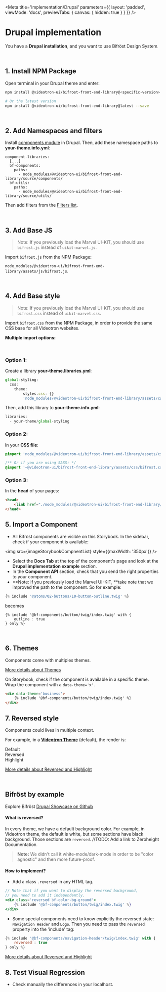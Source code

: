 
<Meta
    title='Implementation/Drupal'
    parameters={{
        layout: 'padded',
        viewMode: 'docs',
        previewTabs: { canvas: { hidden: true } }
    }}
/>

# Drupal implementation
You have a **Drupal installation**, and you want to use Bifröst Design System.

<br/>

## 1. Install NPM Package
Open terminal in your Drupal theme and enter:

```bash
npm install @videotron-ui/bifrost-front-end-library@<specific-version> --save

# Or the latest version
npm install @videotron-ui/bifrost-front-end-library@latest --save
```
<br />

## 2. Add Namespaces and filters
Install [components module](https://www.drupal.org/project/components) in Drupal.
Then, add these namespace paths to **your-theme.info.yml**:
```
component-libraries:
  [...]
  bf-components:
    paths:
      - node_modules/@videotron-ui/bifrost-front-end-library/source/components/
  bf-utils:
    paths:
      - node_modules/@videotron-ui/bifrost-front-end-library/source/utils/
```

Then add filters from the [Filters list](?path=/docs/implementation-drupal-filters--page).

<br />

## 3. Add Base JS

> Note: If you previously load the Marvel UI-KIT, you should use `bifrost.js` instead of `uikit-marvel.js`.

Import `bifrost.js` from the NPM Package:

`node_modules/@videotron-ui/bifrost-front-end-library/assets/js/bifrost.js`.

<br />

## 4. Add Base style

> Note: If you previously load the Marvel UI-KIT, you should use `bifrost.css` instead of `uikit-marvel.css`.

Import `bifrost.css` from the NPM Package, in order to provide the same CSS base for all Videotron websites.

**Multiple import options:**

<br/>

### Option 1:
Create a library **your-theme.libraries.yml**:
```js
global-styling:
  css:
    theme:
        styles.css: {}
        'node_modules/@videotron-ui/bifrost-front-end-library/assets/css/bifrost.css': {}
```

Then, add this library to **your-theme.info.yml**:
```js
libraries:
  - your-theme/global-styling
```

### Option 2:
In your **CSS file**:
```css
@import 'node_modules/@videotron-ui/bifrost-front-end-library/assets/css/bifrost.css';

/** Or if you are using SASS: */
@import '~@videotron-ui/bifrost-front-end-library/assets/css/bifrost.css';
```

### Option 3:
In the **head** of your pages:
```html
<head>
    <link href="./node_modules/@videotron-ui/bifrost-front-end-library/assets/css/bifrost.css" rel='stylesheet' />
</head>
```

## 5. Import a Component
- All Bifröst components are visible on this Storybook. In the sidebar, check if your component is available:

<img src={imageStorybookCompnentList} style={{maxWidth: '350px'}} />

- Select the **Docs Tab** at the top of the component's page and look at the **Drupal implementation example** section.
- In the **Component API** section, check that you send the right properties to your component.
- **Note: If you previously load the Marvel UI-KIT, **take note that we improved the path to the component. So for example:
```jsx
{% include '@atoms/02-buttons/10-button-outline.twig' %}
```
becomes
```
{% include '@bf-components/button/twig/index.twig' with {
    outline : true
} only %}
```

<br />

## 6. Themes
Components come with multiples themes.

[More details about Themes](?path=/docs/implementation-theme--page)

On Storybook, check if the component is available in a specific theme.
Wrap the component with a `data-theme='x'`.
```html
<div data-theme='business'>
    {% include '@bf-components/button/twig/index.twig' %}
</div>
```


## 7. Reversed style
Components could lives in multiple context.

For example, in a [**Videotron Theme**](?path=/docs/implementation-theme--page) (default), the render is:

<div class='d-flex border bf-border-color-tertiary'>
    <div class='bf-color-bg-ground px-4 py-2' style={{ flex: 1 }}>
        Default
    </div>
    <div class='bf-color-bg-ground reversed px-4 py-2' style={{ flex: 1 }}>
        Reversed
    </div>
    <div class='bf-color-bg-highlight px-4 py-2' style={{ flex: 1 }}>
        Highlight
    </div>
</div>

[More details about Reversed and Highlight](?path=/docs/implementation-reversed-highlight--page)

<br />

## Bifröst by example

Explore Bifröst [Drupal Showcase on Github](https://github.com/bifrost-vui/bifrost-front-end-library/tree/master/projects/showcase-drupal)

#### What is reversed?
In every theme, we have a default background color. For example, in Videotron theme, the default is white, but some sections have black background. Those sections are `reversed`.
//TODO: Add a link to Zeroheight Documentation.

> **Note:** We didn't call it white-mode/dark-mode in order to be "color agnostic" and then more future-proof.

#### How to implement?
- Add a class `.reversed` in any HTML tag.
```jsx
// Note that if you want to display the reversed background,
// you need to add it independently.
<div class='reversed bf-color-bg-ground'>
    {% include '@bf-components/button/twig/index.twig' %}
</div>
```

- Some special components need to know explicitly the reversed state: `Navigation Header` and `Logo`.
Then you need to pass the `reversed` property into the 'include' tag:
```jsx
{% include '@bf-components/navigation-header/twig/index.twig' with {
    reversed : true
} only %}
```

[More details about Reversed and Highlight](?path=/docs/implementation-reversed-highlight--page)

## 8. Test Visual Regression
- Check manually the differences in your localhost.